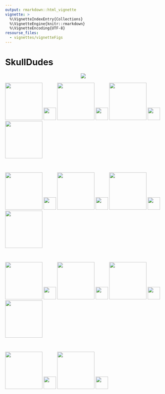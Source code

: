 ```yaml
---
output: rmarkdown::html_vignette
vignette: >
  %\VignetteIndexEntry{Collections}
  %\VignetteEngine{knitr::rmarkdown}
  %\VignetteEncoding{UTF-8}
resourse_files:
  - vignettes/vignetteFigs
---
```


<!-------------------------->
<!-------------------------->
<!-- HTML styles items    -->
<!-------------------------->
<!-------------------------->

<style>
.button {
  background-color: #555555;
  border-radius: 8px;
  border: none;
  color: white;
  padding: 15px 32px;
  text-align: center;
  text-decoration: none;
  display: inline-block;
  font-size: 16px;
  margin: 4px 2px;
  cursor: pointer;
}

.button:hover {
  box-shadow: 0 12px 16px 0 rgba(0,0,0,0.24), 0 17px 50px 0 rgba(0,0,0,0.19);
  background-color: #555555;
  color: gold;
}

</style>


<!-------------------------->
<!-------------------------->
# SkullDudes {#skulldudes}
<!-------------------------->
<!-------------------------->
<p align="center"> <img src="vignetteFigs/divider.png"></p>

<p align="center">
<a href="https://cardragonox.github.io/cardragonox/articles/vignette_collections.html#skulldudes" target="_blank"><img src="vignetteFigs/SkullDude 1.png" width="120"/></a>
<img src="vignetteFigs/blank.png" height="40"/>
<a href="https://cardragonox.github.io/cardragonox/articles/vignette_collections.html#skulldudes" target="_blank"><img src="vignetteFigs/SkullDude 2.png" width="120"/></a>
<img src="vignetteFigs/blank.png" height="40"/>
<a href="https://cardragonox.github.io/cardragonox/articles/vignette_collections.html#skulldudes" target="_blank"><img src="vignetteFigs/SkullDude 3.png" width="120"/></a>
<img src="vignetteFigs/blank.png" height="40"/>
<a href="https://cardragonox.github.io/cardragonox/articles/vignette_collections.html#skulldudes" target="_blank"><img src="vignetteFigs/SkullDude 4.png" width="120"/></a>

<br>

<a href="https://cardragonox.github.io/cardragonox/articles/vignette_collections.html#skulldudes" target="_blank"><img src="vignetteFigs/SkullDude 5.png" width="120"/></a>
<img src="vignetteFigs/blank.png" height="40"/>
<a href="https://cardragonox.github.io/cardragonox/articles/vignette_collections.html#skulldudes" target="_blank"><img src="vignetteFigs/SkullDude 6.png" width="120"/></a>
<img src="vignetteFigs/blank.png" height="40"/>
<a href="https://cardragonox.github.io/cardragonox/articles/vignette_collections.html#skulldudes" target="_blank"><img src="vignetteFigs/SkullDude 7.png" width="120"/></a>
<img src="vignetteFigs/blank.png" height="40"/>
<a href="https://cardragonox.github.io/cardragonox/articles/vignette_collections.html#skulldudes" target="_blank"><img src="vignetteFigs/SkullDude 8.png" width="120"/></a>

<br>

<a href="https://cardragonox.github.io/cardragonox/articles/vignette_collections.html#skulldudes" target="_blank"><img src="vignetteFigs/SkullDude 9.png" width="120"/></a>
<img src="vignetteFigs/blank.png" height="40"/>
<a href="https://cardragonox.github.io/cardragonox/articles/vignette_collections.html#skulldudes" target="_blank"><img src="vignetteFigs/SkullDude 10.png" width="120"/></a>
<img src="vignetteFigs/blank.png" height="40"/>
<a href="https://cardragonox.github.io/cardragonox/articles/vignette_collections.html#skulldudes" target="_blank"><img src="vignetteFigs/SkullDude 11.png" width="120"/></a>
<img src="vignetteFigs/blank.png" height="40"/>
<a href="https://cardragonox.github.io/cardragonox/articles/vignette_collections.html#skulldudes" target="_blank"><img src="vignetteFigs/SkullDude 12.png" width="120"/></a>

<br>

<a href="https://cardragonox.github.io/cardragonox/articles/vignette_collections.html#skulldudes" target="_blank"><img src="vignetteFigs/SkullDude 13.png" width="120"/></a>
<img src="vignetteFigs/blank.png" height="40"/>
<a href="https://cardragonox.github.io/cardragonox/articles/vignette_collections.html#skulldudes" target="_blank"><img src="vignetteFigs/SkullDude 14.png" width="120"/></a>
<img src="vignetteFigs/blank.png" height="40"/>
<a href="https://cardragonox.github.io/cardragonox/articles/vignette_collections.html#skulldudes" target="_blank">
</p>
